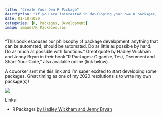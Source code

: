 ```yaml
---
title: "Create Your Own R Package"
description: "If you are interested in developing your own R packages, this thorough A-to-Z tutorial resource is one to bookmark." 
date: 01-18-2020
categories: [R, Packages, Development]
image: images/R_Packages.jpg
---
```


"This book espouses our philosophy of package development: anything that can be automated, should be automated. Do as little as possible by hand. Do as much as possible with functions." Great quote by Hadley Wickham and Jenny Bryan in their book "R Packages: Organize, Test, Document and Share Your Code," also available online (link below).

A coworker sent me this link and I'm super excited to start developing some packages. Great timing as one of my 2020 resolutions is to write my own package(s)!

![](./images/R_Packages.jpg)

Links:

* R Packages [by Hadley Wickham and Jenny Bryan](https://r-pkgs.org/index.html)